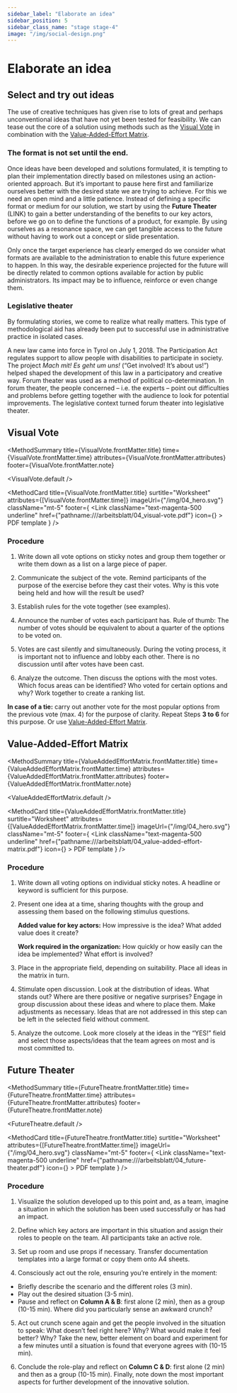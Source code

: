 ```yaml
---
sidebar_label: "Elaborate an idea"
sidebar_position: 5
sidebar_class_name: "stage stage-4"
image: "/img/social-design.png"
---
```



# Elaborate an idea

## Select and try out ideas

The use of creative techniques has given rise to lots of great and perhaps unconventional ideas that have not yet been tested for feasibility. We can tease out the core of a solution using methods such as the [Visual Vote](#visual-vote) in combination with the [Value-Added-Effort Matrix](#value-added-effort-matrix).

### The format is not set until the end.

Once ideas have been developed and solutions formulated, it is tempting to plan their implementation directly based on milestones using an action-oriented approach. But it’s important to pause here first and familiarize ourselves better with the desired state we are trying to achieve. For this we need an open mind and a little patience. Instead of defining a specific format or medium for our solution, we start by using the **Future Theater** (LINK) to gain a better understanding of the benefits to our key actors, before we go on to define the functions of a product, for example. By using ourselves as a resonance space, we can get tangible access to the future without having to work out a concept or slide presentation.

Only once the target experience has clearly emerged do we consider what formats are available to the administration to enable this future experience to happen. In this way, the desirable experience projected for the future will be directly related to common options available for action by public administrators. Its impact may be to influence, reinforce or even change them.

### Legislative theater

By formulating stories, we come to realize what really matters. This type of methodological aid has already been put to successful use in administrative practice in isolated cases.

A new law came into force in Tyrol on July 1, 2018. The Participation Act regulates support to allow people with disabilities to participate in society. The project _Mach mit! Es geht um uns!_ (“Get involved! It’s about us!”) helped shaped the development of this law in a participatory and creative way. Forum theater was used as a method of political co-determination. In forum theater, the people concerned – i.e. the experts – point out difficulties and problems before getting together with the audience to look for potential improvements. The legislative context turned forum theater into legislative theater.


## Visual Vote

<MethodSummary
  title={VisualVote.frontMatter.title}
  time={VisualVote.frontMatter.time}
  attributes={VisualVote.frontMatter.attributes}
  footer={VisualVote.frontMatter.note}
>
  <VisualVote.default />
</MethodSummary>

<MethodCard
  title={VisualVote.frontMatter.title}
  surtitle="Worksheet"
  attributes={[VisualVote.frontMatter.time]}
  imageUrl={"/img/04_hero.svg"}
  className="mt-5"
  footer={
    <Link
      className="text-magenta-500 underline"
      href={"pathname:///arbeitsblatt/04_visual-vote.pdf"}
      icon={<EditIcon className="w-3 h-3 text-inherit" />}
    >
      PDF template
    </Link>
  }
/>

### Procedure

1. Write down all vote options on sticky notes and group them together or write them down as a list on a large piece of paper.

2. Communicate the subject of the vote. Remind participants of the purpose of the exercise before they cast their votes. Why is this vote being held and how will the result be used?

3. Establish rules for the vote together (see examples).

4. Announce the number of votes each participant has. Rule of thumb: The number of votes should be equivalent to about a quarter of the options to be voted on.

5. Votes are cast silently and simultaneously. During the voting process, it is important not to influence and lobby each other. There is no discussion until after votes have been cast.

6. Analyze the outcome. Then discuss the options with the most votes. Which focus areas can be identified? Who voted for certain options and why? Work together to create a ranking list.

**In case of a tie:** carry out another vote for the most popular options from the previous vote (max. 4) for the purpose of clarity. Repeat Steps **3 to 6** for this purpose. Or use [Value-Added-Effort Matrix](#value-added-effort-matrix).


## Value-Added-Effort Matrix

<MethodSummary
  title={ValueAddedEffortMatrix.frontMatter.title}
  time={ValueAddedEffortMatrix.frontMatter.time}
  attributes={ValueAddedEffortMatrix.frontMatter.attributes}
  footer={ValueAddedEffortMatrix.frontMatter.note}
>
  <ValueAddedEffortMatrix.default />
</MethodSummary>

<MethodCard
  title={ValueAddedEffortMatrix.frontMatter.title}
  surtitle="Worksheet"
  attributes={[ValueAddedEffortMatrix.frontMatter.time]}
  imageUrl={"/img/04_hero.svg"}
  className="mt-5"
  footer={
    <Link
      className="text-magenta-500 underline"
      href={"pathname:///arbeitsblatt/04_value-added-effort-matrix.pdf"}
      icon={<EditIcon className="w-3 h-3 text-inherit" />}
    >
      PDF template
    </Link>
  }
/>

### Procedure

1. Write down all voting options on individual sticky notes. A headline or keyword is sufficient for this purpose.

2. Present one idea at a time, sharing thoughts with the group and assessing them based on the following stimulus questions.

   **Added value for key actors:** How impressive is the idea? What added value does it create?

   **Work required in the organization:** How quickly or how easily can the idea be implemented? What effort is involved?

3. Place in the appropriate field, depending on suitability. Place all ideas in the matrix in turn.

4. Stimulate open discussion. Look at the distribution of ideas. What stands out? Where are there positive or negative surprises? Engage in group discussion about these ideas and where to place them. Make adjustments as necessary. Ideas that are not addressed in this step can be left in the selected field without comment.

5. Analyze the outcome. Look more closely at the ideas in the “YES!” field and select those aspects/ideas that the team agrees on most and is most committed to.

## Future Theater

<MethodSummary
  title={FutureTheatre.frontMatter.title}
  time={FutureTheatre.frontMatter.time}
  attributes={FutureTheatre.frontMatter.attributes}
  footer={FutureTheatre.frontMatter.note}
>
  <FutureTheatre.default />
</MethodSummary>

<MethodCard
  title={FutureTheatre.frontMatter.title}
  surtitle="Worksheet"
  attributes={[FutureTheatre.frontMatter.time]}
  imageUrl={"/img/04_hero.svg"}
  className="mt-5"
  footer={
    <Link
      className="text-magenta-500 underline"
      href={"pathname:///arbeitsblatt/04_future-theater.pdf"}
      icon={<EditIcon className="w-3 h-3 text-inherit" />}
    >
      PDF template
    </Link>
  }
/>

### Procedure

1. Visualize the solution developed up to this point and, as a team, imagine a situation in which the solution has been used successfully or has had an impact.

2. Define which key actors are important in this situation and assign their roles to people on the team. All participants take an active role.

3. Set up room and use props if necessary. Transfer documentation templates into a large format or copy them onto A4 sheets.

4. Consciously act out the role, ensuring you’re entirely in the moment:

- Briefly describe the scenario and the different roles (3 min).
- Play out the desired situation (3-5 min).
- Pause and reflect on **Column A & B**: first alone (2 min), then as a group (10-15 min). Where did you particularly sense an awkward crunch?

5. Act out crunch scene again and get the people involved in the situation to speak: What doesn’t feel right here? Why?
What would make it feel better? Why? Take the new, better element on board and experiment for a few minutes until a situation is found that everyone agrees with (10-15 min).

6. Conclude the role-play and reflect on **Column C & D**: first alone (2 min) and then as a group (10-15 min). Finally, note down the most important aspects for further development of the innovative solution.
